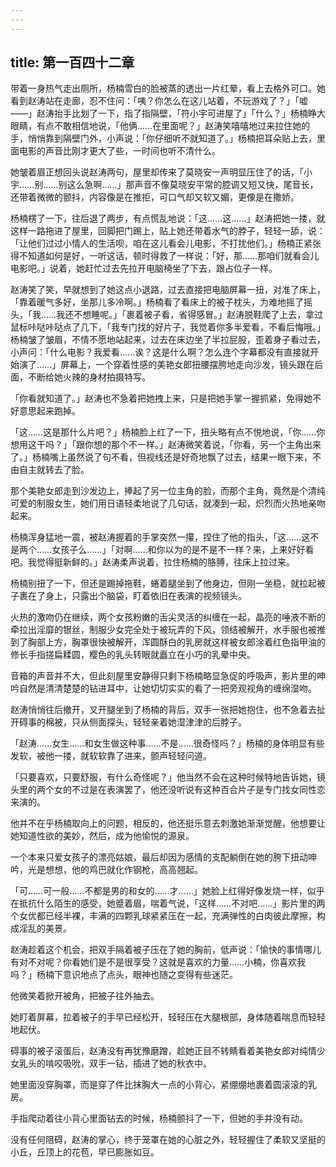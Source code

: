```yaml
---
---
---
```

title: 第一百四十二章
---




带着一身热气走出厕所，杨楠雪白的脸被蒸的透出一片红晕，看上去格外可口。她看到赵涛站在走廊，忍不住问：「咦？你怎么在这儿站着，不玩游戏了？」「嘘——」赵涛抬手比划了一下，指了指隔壁，「符小宇可进屋了」「什么？」杨楠睁大眼睛，有点不敢相信地说，「他俩……在里面呢？」赵涛笑嘻嘻地过来拉住她的手，悄悄靠到隔壁门外，小声说：「你仔细听不就知道了。」杨楠把耳朵贴上去，里面电影的声音比刚才更大了些，一时间也听不清什么。

她皱着眉正想回头说赵涛两句，屋里却传来了莫晓安一声明显压住了的话，「小宇……别……别这么急啊……」那声音不像莫晓安平常的腔调又短又快，尾音长，还带着微微的颤抖，内容像是在推拒，可口气却又软又媚，更像是在撒娇。

杨楠楞了一下，往后退了两步，有点慌乱地说：「这……这……」赵涛把她一搂，就这样一路拖进了屋里，回脚把门踢上，贴上她还带着水气的脖子，轻轻一舔，说：「让他们过过小情人的生活呗，咱在这儿看会儿电影，不打扰他们。」杨楠正紧张得不知道如何是好，一听这话，顿时得救了一样说：「好，那……那咱们就看会儿电影吧。」说着，她赶忙过去先拉开电脑椅坐了下去，跟占位子一样。

赵涛笑了笑，早就想到了她这点小退路，过去直接把电脑屏幕一扭，对准了床上，「靠着暖气多好，坐那儿多冷啊。」杨楠看了看床上的被子枕头，为难地摇了摇头，「我……我还不想睡呢。」「裹着被子看，省得感冒。」赵涛脱鞋爬了上去，拿过鼠标咔哒咔哒点了几下，「我专门找的好片子，我觉着你多半爱看，不看后悔哦。」杨楠皱了皱眉，不情不愿地站起来，过去在床边坐了半拉屁股，歪着身子看过去，小声问：「什么电影？我爱看……诶？这是什么啊？怎么连个字幕都没有直接就开始演了……」屏幕上，一个穿着性感的美艳女郎扭腰摆胯地走向沙发，镜头跟在后面，不断给她火辣的身材拍摄特写。

「你看就知道了。」赵涛也不急着把她拽上来，只是把她手掌一握抓紧，免得她不好意思起来跑掉。

「这……这是那什么片吧？」杨楠脸上红了一下，扭头略有点不悦地说，「你……你想用这干吗？」「跟你想的那个不一样。」赵涛微笑着说，「你看，另一个主角出来了。」杨楠嘴上虽然说了句不看，但视线还是好奇地飘了过去，结果一眼下来，不由自主就转去了脸。

那个美艳女郎走到沙发边上，捧起了另一位主角的脸，而那个主角，竟然是个清纯可爱的制服女生，她们用日语轻柔地说了几句话，就凑到一起，炽烈而火热地亲吻起来。

杨楠浑身猛地一震，被赵涛握着的手掌突然一攥，捏住了他的指头，「这……这不是两个……女孩子么……」「对啊……和你以为的是不是不一样？来，上来好好看吧。我觉得挺新鲜的。」赵涛柔声说着，拉住杨楠的胳膊，往床上拉过来。

杨楠别扭了一下，但还是踢掉拖鞋，蜷着腿坐到了他身边，但刚一坐稳，就拉起被子裹在了身上，只露出个脑袋，盯着依旧在表演的视频镜头。

火热的激吻仍在继续，两个女孩粉嫩的舌尖灵活的纠缠在一起，晶亮的唾液不断的牵拉出淫靡的银丝，制服少女完全处于被玩弄的下风，领结被解开，水手服也被推到了胸部上方，胸罩很快被解开，浑圆酥白的乳房就这样被女郎涂着红色指甲油的修长手指搓扁糅圆，樱色的乳头转眼就矗立在小巧的乳晕中央。

音箱的声音并不大，但此刻屋里安静得只剩下杨楠略显急促的呼吸声，影片里的呻吟自然是清清楚楚的钻进耳中，让她切切实实的看了一把旁观视角的缠绵湿吻。

赵涛悄悄往后撤开，叉开腿坐到了杨楠的背后，双手一张把她抱住，也不急着去扯开碍事的棉被，只从侧面探头，轻轻亲着她湿津津的后脖子。

「赵涛……女生……和女生做这种事……不是……很奇怪吗？」杨楠的身体明显有些发软，被他一搂，就软软靠了进来，颤声轻轻问道。

「只要喜欢，只要舒服，有什么奇怪呢？」他当然不会在这种时候特地告诉她，镜头里的两个女的不过是在表演罢了，他还没听说有这种百合片子是专门找女同性恋来演的。

他并不在乎杨楠取向上的问题，相反的，他还挺乐意去刺激她渐渐觉醒，他想要让她知道性欲的美妙，然后，成为他愉悦的源泉。

一个本来只爱女孩子的漂亮姑娘，最后却因为感情的支配躺倒在她的胯下扭动呻吟，光是想想，他的鸡巴就化作钢枪，高高翘起。

「可……可一般……不都是男的和女的……才……」她脸上红得好像发烧一样，似乎在抵抗什么陌生的感受，她蹙着眉，喘着气说，「这样……不对吧……」影片里的两个女优都已经半裸，丰满的四颗乳球紧紧压在一起，充满弹性的白肉彼此摩擦，构成淫乱的美景。

赵涛趁着这个机会，把双手隔着被子压在了她的胸前，低声说：「愉快的事情哪儿有对不对呢？你看她们是不是很享受？这就是喜欢的力量……小楠，你喜欢我吗？」杨楠下意识地点了点头，眼神也随之变得有些迷茫。

他微笑着掀开被角，把被子往外抽去。

她盯着屏幕，拉着被子的手早已经松开，轻轻压在大腿根部，身体随着喘息而轻轻地起伏。

碍事的被子滚蛋后，赵涛没有再犹豫磨蹭，趁她正目不转睛看着美艳女郎对纯情少女乳头的啃咬吸吮，双手一钻，插进了她的秋衣中。

她里面没穿胸罩，而是穿了件比抹胸大一点的小背心，紧绷绷地裹着圆滚滚的乳房。

手指爬动着往小背心里面钻去的时候，杨楠颤抖了一下，但她的手并没有动。

没有任何阻碍，赵涛的掌心，终于笼罩在她的心脏之外，轻轻握住了柔软又坚挺的小丘，丘顶上的花苞，早已膨胀如豆。